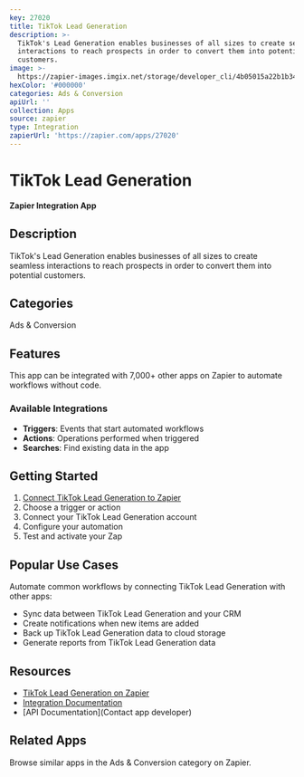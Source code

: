 ```yaml
---
key: 27020
title: TikTok Lead Generation
description: >-
  TikTok's Lead Generation enables businesses of all sizes to create seamless
  interactions to reach prospects in order to convert them into potential
  customers.
image: >-
  https://zapier-images.imgix.net/storage/developer_cli/4b05015a22b1b3431ca673a6a8f6cc6a_2.png?auto=format%2Ccompress&ixlib=python-3.0.0&q=50
hexColor: '#000000'
categories: Ads & Conversion
apiUrl: ''
collection: Apps
source: zapier
type: Integration
zapierUrl: 'https://zapier.com/apps/27020'
---
```

# TikTok Lead Generation

**Zapier Integration App**

## Description

TikTok's Lead Generation enables businesses of all sizes to create seamless interactions to reach prospects in order to convert them into potential customers.

## Categories

Ads & Conversion

## Features

This app can be integrated with 7,000+ other apps on Zapier to automate workflows without code.

### Available Integrations

- **Triggers**: Events that start automated workflows
- **Actions**: Operations performed when triggered
- **Searches**: Find existing data in the app

## Getting Started

1. [Connect TikTok Lead Generation to Zapier](https://zapier.com/apps/27020)
2. Choose a trigger or action
3. Connect your TikTok Lead Generation account
4. Configure your automation
5. Test and activate your Zap

## Popular Use Cases

Automate common workflows by connecting TikTok Lead Generation with other apps:

- Sync data between TikTok Lead Generation and your CRM
- Create notifications when new items are added
- Back up TikTok Lead Generation data to cloud storage
- Generate reports from TikTok Lead Generation data

## Resources

- [TikTok Lead Generation on Zapier](https://zapier.com/apps/27020)
- [Integration Documentation](https://zapier.com/apps/27020/integrations)
- [API Documentation](Contact app developer)

## Related Apps

Browse similar apps in the Ads & Conversion category on Zapier.
